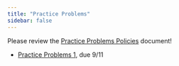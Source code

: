 ```yaml
---
title: "Practice Problems"
sidebar: false
---
```


Please review the [Practice Problems Policies](https://docs.google.com/document/d/1r8URNncf5zv33Bcis-XNjdf2LK9OiMngukgpnpDqcq0/edit?usp=sharing) document!

- [Practice Problems 1](assignments/pp1.qmd), due 9/11
<!-- - [Practice Problems 2](assignments/pp2.qmd), due 2/12 -->
<!-- - [Practice Problems 3](assignments/pp3.qmd), due 2/26 -->
<!-- - [Practice Problems 4](assignments/pp4.qmd), due 3/5 -->
<!-- - [Practice Problems 5](assignments/pp5.qmd), due 3/26 -->
<!-- - [Practice Problems 6](assignments/pp6.qmd), due 4/9 -->
<!-- - [Practice Problems 7](assignments/pp7.qmd), due 4/16 -->
<!-- - [Practice Problems 8](assignments/pp8.qmd), due 4/23 -->


<!-- - [Practice Problems 2](assignments/pp2.qmd), due 2/12 -->
<!-- - [Practice Problems 3](assignments/pp3.qmd), due 2/26 -->
<!-- - [Practice Problems 4](assignments/pp4.qmd), due 3/5 -->
<!-- - [Practice Problems 5](assignments/pp5.qmd), due 3/26 -->
<!-- - [Practice Problems 6](assignments/pp6.qmd), due 4/9 -->
<!-- - [Practice Problems 7](assignments/pp7.qmd), due 4/16 -->
<!-- - [Practice Problems 8](assignments/pp8.qmd), due 4/23 -->